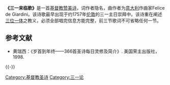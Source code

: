 {{Infobox hymn
| Name           = 三一来临
| OriName        = ''Come, Thou Almighty King''
| OtherNames     = 
| WordsBy        = 
| MusicBy        = Felice de Giardini
| Image          = [[File:39_Come_thou_Almighty_King.png|center]]
| Produced       = 
| Published      = 
| OrigLanguage   = 
| TranslatedBy   = 
| TranslatedPub  = 
| Beat           = 3/4
| Section        = 3或4
| TradMelodyName = 
| Audio          = 
}}

'''《三一来临歌》'''是一首[[基督教|基督教]][[赞美诗|赞美诗]]，词作者隐名，曲作者为[[意大利|意大利]]作曲家Felice de Giardini。该诗歌最早出现于约1757年[[伦敦|伦敦]]的三一主日崇拜中。该诗重在阐述[[三位一体|三位一体]]之教义，必须全部唱完信息方能完整，前三节歌词不可省略任何一节。

== 参考文献 ==
* 黄瑞西：《岁首到年终——366首圣诗每日灵修及简介》. 美国荣主出版社，1998.

{{-}}
{{赞美诗新编|颂}}

[[Category:基督教圣诗|Category:基督教圣诗]]
[[Category:三一论|Category:三一论]]